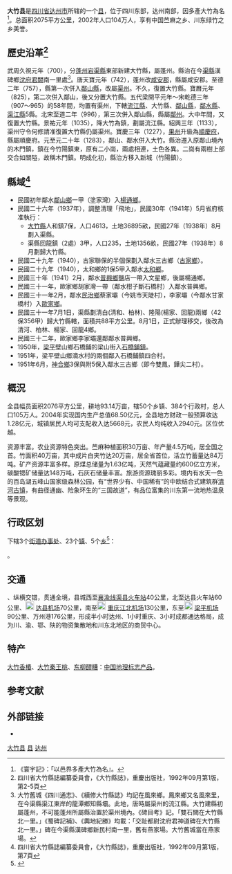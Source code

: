 {{not|大足区}}
{{Infobox China County
| Belong = [[四川省|四川省]][[达州市|达州市]]
| Photo = 
| Photoname = 
| officerTitle = 县委书记
| officer = 何洪波
| officerTitle2 = 县长
| officer2 = 李志超
}}
'''大竹县'''是[[四川省|四川省]][[达州市|达州市]]所辖的一个[[县|县]]，位于四川东部，达州南部，因多產大竹為名<ref>《寰宇記》：「以邑界多產大竹為名』。</ref>。总面积2075平方公里，2002年人口104万人，享有中国苎麻之乡、川东绿竹之乡美誉。

== 歷史沿革<ref>四川省大竹縣誌編纂委員會，《大竹縣誌》，重慶出版社，1992年09月第1版，第2-5頁</ref> ==
武周久視元年（700），分[[蓬州|蓬州]][[宕渠縣|宕渠縣]]東部新建大竹縣，屬蓬州。縣治在今[[渠縣|渠縣]]漢碑鄉[[沈府君闕|沈府君闕]]南一里處<ref>大竹舊城《四川通志》、《續修大竹縣誌》均記在風來鄉。鳳來鄉又名風來里，在今渠縣渠江東岸的龍潭鄉知縣壩。此地，唐時屬渠州的流江縣。大竹建縣初屬蓬州，不可能蓬州所屬縣治置於渠州境內。《碑目考》記。「雙石闕在大竹縣北一里。」《蜀碑記補》、《輿地紀勝》均載：「交趾都尉沈府君神道碑在大竹縣北一里。」碑在今渠縣漢碑鄉新民村南一里，舊有燕家場。大竹舊城當在燕家場。</ref>。唐天寶元年（742），蓬州改[[咸安郡|咸安郡]]，縣屬咸安郡。至德二年（757），縣第一次併入[[鄰山縣|鄰山縣]]，改屬[[渠州|渠州]]。不久，復置大竹縣。寶曆元年（825），第二次併入鄰山，後又分置大竹縣。五代梁開平元年～宋乾德三年（907～965）的58年間，均置有渠州，下轄[[流江縣|流江縣]]、大竹縣、[[鄰山縣|鄰山縣]]，[[鄰水縣|鄰水縣]]、[[渠江縣|渠江縣]]5縣。北宋至道二年（996），第三次併入鄰山縣，縣屬[[鄰州|鄰州]]。大中年間，又復置大竹縣。景祐元年（1035），降大竹為鎮，劃屬流江縣。紹興三年（1133），渠州守令何修請准復置大竹縣仍屬渠州。寶慶三年（1227），[[果州|果州]]升級為[[順慶府|順慶府]]，縣屬順慶府。元至元二十年（1283），鄰山、鄰水併入大竹。縣治遷入原鄰山境內的木門鎮，鎮在今竹陽鎮東，原有二小崗，兩處相連，土色各異。二崗有兩樹上部交合如關隘，故稱木門鎮。明成化初，縣治方移入新城（竹陽鎮）。

== 縣域<ref>四川省大竹縣誌編纂委員會，《大竹縣誌》，重慶出版社，1992年09月第1版，第7頁</ref> ==
* 民國初年鄰水[[鄰山鄉|鄰山鄉]]一甲（塗家灣）入[[楊通鄉|楊通鄉]]。
* 民國二十六年（1937年），調整清理「飛地」，民國30年（1941年）5月省府核准執行：
** [[大竹縣|大竹縣]]人和鎮7保，人口4613，土地36895畝，民國27年（1938年）8月劃入渠縣。
** 渠縣回龍鎮（2處）3甲，人口235，土地1356畝，民國27年（1938年）8月劃歸大竹縣。
* 民國二十九年（1940），古家聯保的半個保劃入鄰水三古鄉（[[古家鄉|古家鄉]]）。
* 民國二十九年（1940），太和鄉的1保5甲入鄰水[[太和鄉|太和鄉]]。
* 民國三十年（1941）2月，鄰水[[普興鄉|普興鄉]]鹽店一帶入文星鄉，後屬楊通鄉。
* 民國三十一年，歐家鄉胡家灣一帶（鄰水柑子斷石橋村）入鄰水普興鄉。
* 民國三十一年2月，鄰水[[民治鄉|民治鄉]]蔡家壩（今姚市天陡村），李家壩（今鄰水甘家橋村）入[[歐家鄉|歐家鄉]]。
* 民國三十一年7月1日，渠縣劃清白(清和、柏林)、隆陽(楊家、回龍)兩鄉（42保356甲）歸大竹縣轄，面積共88平方公里。8月1日，正式辦理移交，後改為清河、柏林、楊家、回龍4鄉。
* 民國三十二年，歐家鄉李家壩還鄰鄰水普興鄉。
* 1950年，[[梁平|梁平]]壁山鄉石橋鋪的梁山街入[[石橋鋪鎮|石橋鋪鎮]]。
* 1951年，梁平壁山鄉滴水村的兩個鄰入石橋鋪鎮四合村。
* 1951年6月，[[神合鄉|神合鄉]]3保與附5保入鄰水三古鄉（即今雙鳳，鏵尖二村）。

== 概況 ==
全县幅员面积2076平方公里，耕地93.14万亩，辖50个乡镇、384个行政村，总人口105万人。2004年实现国内生产总值68.50亿元，全县地方财政一般预算收达1.28亿元，城镇居民人均可支配收入达5668元，农民人均纯收入2940元。区位优越。

资源丰富。农业资源特色突出。苎麻种植面积30万亩、年产量4.5万吨，居全国之首。竹面积40万亩，其中成片白夹竹达20万亩，居全省首位，活立竹蓄量达84万吨。矿产资源丰富多样。原煤总储量为1.63亿吨，天然气蕴藏量约600亿立方米，碳酸锶矿储量达148万吨，石灰石储量丰富。旅游资源瑰丽多彩。境内有水天一色的百岛湖五峰山国家级森林公园，有“世界少有、中国稀有”的中欧结合式建筑群[[清河古镇|清河古镇]]，有曲径通幽、险象环生的“三国故道”，有品位富集的川东第一流地热温泉等景观。

== 行政区划 ==
{{PAGENAMEBASE}}下辖3个[[街道办事处|街道办事处]]、23个[[行政建制镇|镇]]、5个[[乡_(中华人民共和国)|乡]]<ref>{{PRC admin/ref sgc|51/17/24}}</ref>：

{{PRC admin/children|51/17/24}}。

== 交通 ==
{{中国国道名|318}}、{{中国国道名|210}}纵横交错，{{China Expwy Name|G65|
[[达渝高速公路|达渝高速公路]]}}贯通全境，县城西至{{rint|cn|rail}}[[襄渝线|襄渝线]][[渠县站|渠县火车站]]40公里，北至达县火车站60公里、[[File:Aiga_departingflights_inv.svg|20px]] [[达县机场|达县机场]]70公里，南至[[File:Aiga_departingflights_inv.svg|20px]] [[重庆江北机场|重庆江北机场]]130公里，东至[[File:Aiga_departingflights_inv.svg|20px]] [[梁平机场|梁平机场]]90公里、万州港176公里，形成半小时达州、1小时重庆、3小时成都通达格局，成为川、渝、鄂、陕的物资集散地和川东北地区的商贸中心。

==特产==
[[大竹香椿|大竹香椿]]、[[大竹秦王桃|大竹秦王桃]]、[[东柳醪糟|东柳醪糟]]：[[中国地理标志产品|中国地理标志产品]]。

== 参考文献 ==
{{reflist}}

== 外部链接 ==
* {{Official website|http://www.dazhu.gov.cn/|name=大竹县人民政府}}

{{大竹县行政区划}}
{{达州市行政区划}}
{{四川行政区划}}

[[Category:大竹县|]]
[[Category:达州区县市|县]]
[[Category:四川省县份|达州]]